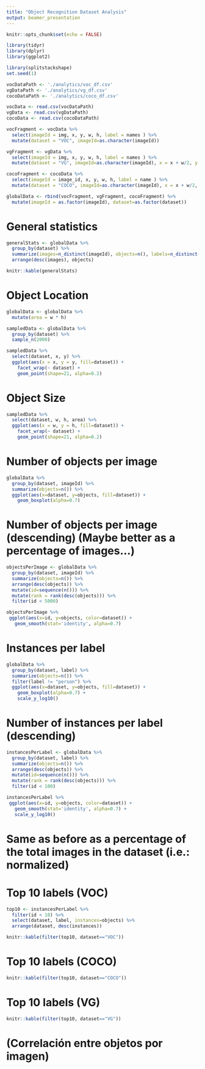 ```yaml
---
title: "Object Recognition Dataset Analysis"
output: beamer_presentation
---
```


```r
knitr::opts_chunk$set(echo = FALSE)

library(tidyr)
library(dplyr)
library(ggplot2)

library(splitstackshape)
set.seed(1)
```

``` r
vocDataPath <- './analytics/voc_df.csv'
vgDataPath <- './analytics/vg_df.csv'
cocoDataPath <- './analytics/coco_df.csv'

vocData <- read.csv(vocDataPath)
vgData <- read.csv(vgDataPath)
cocoData <- read.csv(cocoDataPath)
```

```r
vocFragment <- vocData %>%
  select(imageId = img, x, y, w, h, label = names ) %>%
  mutate(dataset = "VOC", imageId=as.character(imageId))

vgFragment <- vgData %>%
  select(imageId = img, x, y, w, h, label = names ) %>%
  mutate(dataset = "VG", imageId=as.character(imageId), x = x + w/2, y = y + h/2)

cocoFragment <- cocoData %>%
  select(imageId = image_id, x, y, w, h, label = name ) %>%
  mutate(dataset = "COCO", imageId=as.character(imageId), x = x + w/2, y = y + h/2)

globalData <- rbind(vocFragment, vgFragment, cocoFragment) %>%
  mutate(imageId = as.factor(imageId), dataset=as.factor(dataset))

```

# General statistics

```r
generalStats <- globalData %>%
  group_by(dataset) %>%
  summarize(images=n_distinct(imageId), objects=n(), labels=n_distinct(label), objPerImg=objects/images) %>%
  arrange(desc(images), objects)

knitr::kable(generalStats)
```

# Object Location

```r
globalData <- globalData %>%
  mutate(area = w * h)
```

```r
sampledData <- globalData %>%
  group_by(dataset) %>%
  sample_n(2000)

sampledData %>%
  select(dataset, x, y) %>%
  ggplot(aes(x = x, y = y, fill=dataset)) +
    facet_wrap(~ dataset) +
    geom_point(shape=21, alpha=0.2)
```

# Object Size

```r
sampledData %>%
  select(dataset, w, h, area) %>%
  ggplot(aes(x = w, y = h, fill=dataset)) +
    facet_wrap(~ dataset) +
    geom_point(shape=21, alpha=0.2)
```

# Number of objects per image

```r
globalData %>%
  group_by(dataset, imageId) %>%
  summarize(objects=n()) %>%
  ggplot(aes(x=dataset, y=objects, fill=dataset)) +
    geom_boxplot(alpha=0.7)
```

# Number of objects per image (descending) (Maybe better as a percentage of images...)

```r
objectsPerImage <- globalData %>%
  group_by(dataset, imageId) %>%
  summarize(objects=n()) %>%
  arrange(desc(objects)) %>%
  mutate(id=sequence(n())) %>%
  mutate(rank = rank(desc(objects))) %>%
  filter(id < 5000) 

objectsPerImage %>%
 ggplot(aes(x=id, y=objects, color=dataset)) +
   geom_smooth(stat='identity', alpha=0.7)
```

# Instances per label

```r
globalData %>%
  group_by(dataset, label) %>%
  summarize(objects=n()) %>%
  filter(label != "person") %>%
  ggplot(aes(x=dataset, y=objects, fill=dataset)) +
    geom_boxplot(alpha=0.7) +
    scale_y_log10()
```

# Number of instances per label (descending)

```r
instancesPerLabel <- globalData %>%
  group_by(dataset, label) %>%
  summarize(objects=n()) %>%
  arrange(desc(objects)) %>%
  mutate(id=sequence(n())) %>%
  mutate(rank = rank(desc(objects))) %>%
  filter(id < 100) 

instancesPerLabel %>%
 ggplot(aes(x=id, y=objects, color=dataset)) +
   geom_smooth(stat='identity', alpha=0.7) +
   scale_y_log10()
```

# Same as before as a percentage of the total images in the dataset (i.e.: normalized)


# Top 10 labels (VOC)

```r
top10 <- instancesPerLabel %>%
  filter(id < 10) %>%
  select(dataset, label, instances=objects) %>%
  arrange(dataset, desc(instances))
```

```r
knitr::kable(filter(top10, dataset=="VOC"))
```

# Top 10 labels (COCO)

```r
knitr::kable(filter(top10, dataset=="COCO"))
```

# Top 10 labels (VG)

```r
knitr::kable(filter(top10, dataset=="VG"))
```


# (Correlación entre objetos por imagen)


